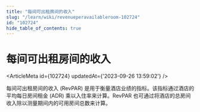 ```yaml
---
title: "每间可出租房间的收入"
slug: "/learn/wiki/revenueperavailableroom-102724"
id: "102724"
hide_table_of_contents: true
---
```



# 每间可出租房间的收入

<ArticleMeta id={102724} updatedAt={'2023-09-26 13:59:02'} />
<div className='border-solid border-b border-t-0 my-4 border-[var(--ifm-color-gray-300)]' />

每间可出租房间的收入 (RevPAR) 是用于衡量酒店业绩的指标。该指标通过酒店的平均每日房间租金 (ADR) 乘以入住率来计算。RevPAR 也可通过将酒店的总房间收入除以测量期间内的可用房间总数来计算。
